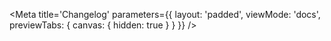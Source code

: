 
<Meta
    title='Changelog'
    parameters={{ 
        layout: 'padded', 
        viewMode: 'docs',
        previewTabs: { canvas: { hidden: true } }
    }}
/>

<Changelog />
